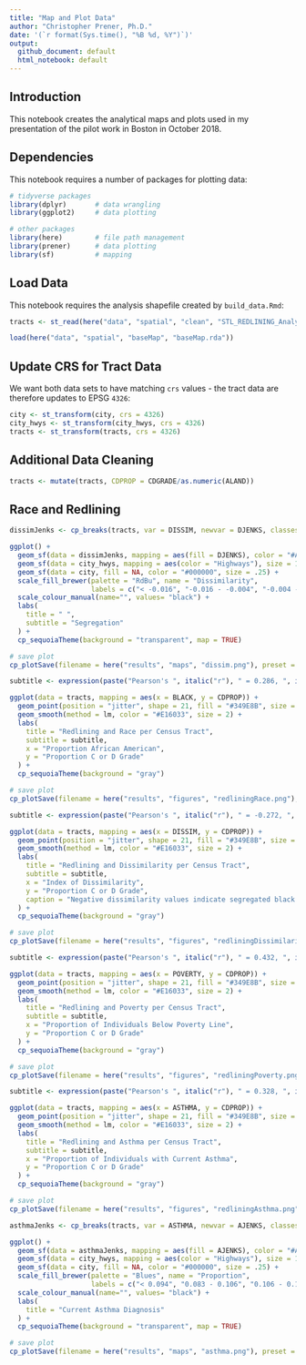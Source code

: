 ```yaml
---
title: "Map and Plot Data"
author: "Christopher Prener, Ph.D."
date: '(`r format(Sys.time(), "%B %d, %Y")`)'
output: 
  github_document: default
  html_notebook: default 
---
```


## Introduction
This notebook creates the analytical maps and plots used in my presentation of the pilot work in Boston in October 2018.

## Dependencies
This notebook requires a number of packages for plotting data:

```r
# tidyverse packages
library(dplyr)       # data wrangling
library(ggplot2)     # data plotting

# other packages
library(here)        # file path management
library(prener)      # data plotting
library(sf)          # mapping
```

## Load Data
This notebook requires the analysis shapefile created by `build_data.Rmd`:

```r
tracts <- st_read(here("data", "spatial", "clean", "STL_REDLINING_Analysis.shp"), stringsAsFactors = FALSE)

load(here("data", "spatial", "baseMap", "baseMap.rda"))
```

## Update CRS for Tract Data
We want both data sets to have matching `crs` values - the tract data are therefore updates to EPSG `4326`:

```r
city <- st_transform(city, crs = 4326)
city_hwys <- st_transform(city_hwys, crs = 4326)
tracts <- st_transform(tracts, crs = 4326)
```

## Additional Data Cleaning

```r
tracts <- mutate(tracts, CDPROP = CDGRADE/as.numeric(ALAND))
```


## Race and Redlining

```r
dissimJenks <- cp_breaks(tracts, var = DISSIM, newvar = DJENKS, classes = 5, style = "jenks")

ggplot() +
  geom_sf(data = dissimJenks, mapping = aes(fill = DJENKS), color = "#A6AAA9") +
  geom_sf(data = city_hwys, mapping = aes(color = "Highways"), size = 1.5, fill = NA) +
  geom_sf(data = city, fill = NA, color = "#000000", size = .25) +
  scale_fill_brewer(palette = "RdBu", name = "Dissimilarity",
                    labels = c("< -0.016", "-0.016 - -0.004", "-0.004 - 0.009", "0.009 - 0.021", "> 0.021")) +
  scale_colour_manual(name="", values= "black") +
  labs(
    title = " ",
    subtitle = "Segregation"
  ) +
  cp_sequoiaTheme(background = "transparent", map = TRUE)

# save plot
cp_plotSave(filename = here("results", "maps", "dissim.png"), preset = "lg", dpi = 500)

```


```r
subtitle <- expression(paste("Pearson's ", italic("r"), " = 0.286, ", italic("p"), " = .003"))

ggplot(data = tracts, mapping = aes(x = BLACK, y = CDPROP)) + 
  geom_point(position = "jitter", shape = 21, fill = "#349E8B", size = 4) + 
  geom_smooth(method = lm, color = "#E16033", size = 2) +
  labs(
    title = "Redlining and Race per Census Tract",
    subtitle = subtitle,
    x = "Proportion African American",
    y = "Proportion C or D Grade"
  ) +
  cp_sequoiaTheme(background = "gray")

# save plot
cp_plotSave(filename = here("results", "figures", "redliningRace.png"), preset = "lg", dpi = 500)
```


```r
subtitle <- expression(paste("Pearson's ", italic("r"), " = -0.272, ", italic("p"), " = 0.005"))

ggplot(data = tracts, mapping = aes(x = DISSIM, y = CDPROP)) + 
  geom_point(position = "jitter", shape = 21, fill = "#349E8B", size = 4) + 
  geom_smooth(method = lm, color = "#E16033", size = 2) +
  labs(
    title = "Redlining and Dissimilarity per Census Tract",
    subtitle = subtitle,
    x = "Index of Dissimilarity",
    y = "Proportion C or D Grade",
    caption = "Negative dissimilarity values indicate segregated black neighborhoods."
  ) +
  cp_sequoiaTheme(background = "gray")

# save plot
cp_plotSave(filename = here("results", "figures", "redliningDissimilarity.png"), preset = "lg", dpi = 500)
```



```r
subtitle <- expression(paste("Pearson's ", italic("r"), " = 0.432, ", italic("p"), " < 0.001"))

ggplot(data = tracts, mapping = aes(x = POVERTY, y = CDPROP)) + 
  geom_point(position = "jitter", shape = 21, fill = "#349E8B", size = 4) + 
  geom_smooth(method = lm, color = "#E16033", size = 2) +
  labs(
    title = "Redlining and Poverty per Census Tract",
    subtitle = subtitle,
    x = "Proportion of Individuals Below Poverty Line",
    y = "Proportion C or D Grade"
  ) +
  cp_sequoiaTheme(background = "gray")

# save plot
cp_plotSave(filename = here("results", "figures", "redliningPoverty.png"), preset = "lg", dpi = 500)
```


```r
subtitle <- expression(paste("Pearson's ", italic("r"), " = 0.328, ", italic("p"), " = 0.001"))

ggplot(data = tracts, mapping = aes(x = ASTHMA, y = CDPROP)) + 
  geom_point(position = "jitter", shape = 21, fill = "#349E8B", size = 4) + 
  geom_smooth(method = lm, color = "#E16033", size = 2) +
  labs(
    title = "Redlining and Asthma per Census Tract",
    subtitle = subtitle,
    x = "Proportion of Individuals with Current Asthma",
    y = "Proportion C or D Grade"
  ) +
  cp_sequoiaTheme(background = "gray")

# save plot
cp_plotSave(filename = here("results", "figures", "redliningAsthma.png"), preset = "lg", dpi = 500)
```


```r
asthmaJenks <- cp_breaks(tracts, var = ASTHMA, newvar = AJENKS, classes = 5, style = "jenks")

ggplot() +
  geom_sf(data = asthmaJenks, mapping = aes(fill = AJENKS), color = "#A6AAA9") +
  geom_sf(data = city_hwys, mapping = aes(color = "Highways"), size = 1.5, fill = NA) +
  geom_sf(data = city, fill = NA, color = "#000000", size = .25) +
  scale_fill_brewer(palette = "Blues", name = "Proportion",
                    labels = c("< 0.094", "0.083 - 0.106", "0.106 - 0.121", "0.121 - 0.134", "0.134 - 0.153")) +
  scale_colour_manual(name="", values= "black") +
  labs(
    title = "Current Asthma Diagnosis"
  ) +
  cp_sequoiaTheme(background = "transparent", map = TRUE)

# save plot
cp_plotSave(filename = here("results", "maps", "asthma.png"), preset = "lg", dpi = 500)
```

